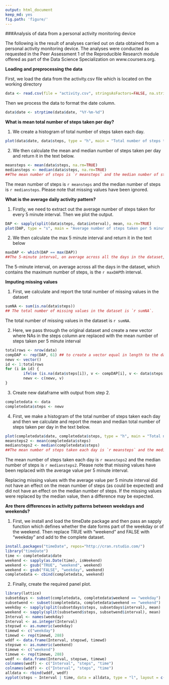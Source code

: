 ```yaml
---
output: html_document
keep_md: yes
fig.path: 'figure/'
---
```

###Analysis of data from a personal activity monitoring device

The following is the result of analyses carried out on data obtained from a personal activity monitoring device. The analyses were conducted as requested in the Peer Assessment 1 of the Reproducible Research module offered as part of the Data Science Specialization on www.coursera.org.

**Loading and preprocessing the data**

First, we load the data from the activity.csv file which is located on the working directory

```r
data <- read.csv(file = "activity.csv", stringsAsFactors=FALSE, na.strings="NA")
```

Then we process the data to format the date column.

```r
data$date <- strptime(data$date, "%Y-%m-%d")
```

**What is mean total number of steps taken per day?**

1. We create a histogram of total number of steps taken each day.

```r
plot(data$date, data$steps, type = "h", main = "Total number of steps taken each day", ylab = "Number of steps", xlab = "Date")
```

2. We then calculate the mean and median number of steps taken per day and return it in the text below.

```r
meansteps <- mean(data$steps, na.rm=TRUE)
mediansteps <- median(data$steps, na.rm=TRUE)
##The mean number of steps is `r meansteps` and the median number of steps is `r mediansteps`. Please note that missing values have been ignored.
```

The mean number of steps is `r meansteps` and the median number of steps is `r mediansteps`. Please note that missing values have been ignored.

**What is the average daily activity pattern?**

1. Firstly, we need to extract out the average number of steps taken for every 5 minute interval. Then we plot the output.

```r
DAP <- sapply(split(data$steps, data$interval), mean, na.rm=TRUE)
plot(DAP, type = "s", main = "Average number of steps taken per 5 minute interval", ylab = "Average number of steps", xlab = "5 minute interval")
```

2. We then calculate the max 5 minute interval and return it in the text below

```r
maxDAP <- which(DAP == max(DAP))
##The 5-minute interval, on average across all the days in the dataset, which contains the maximum number of steps, is the `r maxDAP`th interval.
```

The 5-minute interval, on average across all the days in the dataset, which contains the maximum number of steps, is the `r maxDAP`th interval.

**Imputing missing values**

1. First, we calculate and report the total number of missing values in the dataset

```r
sumNA <- sum(is.na(data$steps))
## The total number of missing values in the dataset is `r sumNA`.
```

The total number of missing values in the dataset is `r sumNA`.

2. Here, we pass through the original dataset and create a new vector where NAs in the steps column are replaced with the mean number of steps taken per 5 minute interval

```r
totalrows <- nrow(data)
compDAP <- rep(DAP, 61) ## to create a vector equal in length to the dataset
newv <- vector()
id <- 1:totalrows
for (i in id) {
        ifelse (is.na(data$steps[i]), v <- compDAP[i], v <- data$steps[i])
        newv <- c(newv, v)
}
```

3. Create new dataframe with output from step 2.

```r
completedata <- data
completedata$steps <- newv
```

4. First, we make a histogram of the total number of steps taken each day and then we calculate and report the mean and median total number of steps taken per day in the text below.

```r
plot(completedata$date, completedata$steps, type = "h", main = "Total number of steps taken each day", ylab = "Number of steps", xlab = "Date")
meansteps2 <- mean(completedata$steps)
mediansteps2 <- median(completedata$steps)
##The mean number of steps taken each day is `r meansteps` and the median number of steps is `r mediansteps`. Please note that missing values have been replaced with the average value per 5 minute interval.
```

The mean number of steps taken each day is `r meansteps2` and the median number of steps is `r mediansteps2`. Please note that missing values have been replaced with the average value per 5 minute interval.

Replacing missing values with the average value per 5 minute interval did not have an effect on the mean number of steps (as could be expected) and did not have an effect on the median number of steps. If the missing values were replaced by the median value, then a difference may be expected.

**Are there differences in activity patterns between weekdays and weekends?**

1. First, we install and load the timeDate package and then pass an sapply function which defines whether the date forms part of the weekday or of the weekend. Then replace TRUE with "weekend" and FALSE with "weekday" and add to the complete dataset.

```r
install.packages("timeDate", repos="http://cran.rstudio.com/")
library("timeDate")
time <- completedata$date
weekend <- sapply(as.Date(time), isWeekend)
weekend <- gsub("TRUE", "weekend", weekend)
weekend <- gsub("FALSE", "weekday", weekend)
completedata <- cbind(completedata, weekend)
```

2. Finally, create the required panel plot.

```r
library(lattice)
subsetdays <- subset(completedata, completedata$weekend == "weekday")
subsetwend <- subset(completedata, completedata$weekend == "weekend")
weekday <- sapply(split(subsetdays$steps, subsetdays$interval), mean)
weekend <- sapply(split(subsetwend$steps, subsetwend$interval), mean)
Interval <- names(weekday)
Interval <- as.integer(Interval)
stepswd <- as.numeric(weekday)
timewd <- c("weekday")
timewd <- rep(timewd, 288)
wddf <- data.frame(Interval, stepswd, timewd)
stepswe <- as.numeric(weekend)
timewe <- c("weekend")
timewe <- rep(timewe, 288)
wedf <- data.frame(Interval, stepswe, timewe)
colnames(wedf) <- c("Interval", "steps", "time")
colnames(wddf) <- c("Interval", "steps", "time")
alldata <- rbind(wddf, wedf)
xyplot(steps ~ Interval | time, data = alldata, type = "l", layout = c(1, 2), ylab = "Number of steps")
```
